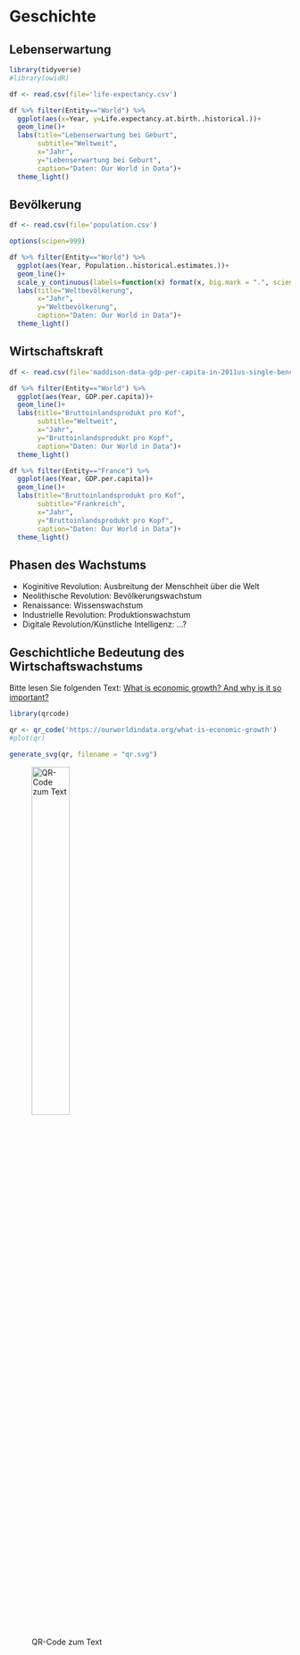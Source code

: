 # Geschichte

## Lebenserwartung

```r

library(tidyverse)
#library(owidR)

df <- read.csv(file='life-expectancy.csv')

df %>% filter(Entity=="World") %>% 
  ggplot(aes(x=Year, y=Life.expectancy.at.birth..historical.))+
  geom_line()+
  labs(title="Lebenserwartung bei Geburt",
       subtitle="Weltweit",
       x="Jahr",
       y="Lebenserwartung bei Geburt",
       caption="Daten: Our World in Data")+
  theme_light()

```

## Bevölkerung

```r

df <- read.csv(file='population.csv')

options(scipen=999)

df %>% filter(Entity=="World") %>% 
  ggplot(aes(Year, Population..historical.estimates.))+
  geom_line()+
  scale_y_continuous(labels=function(x) format(x, big.mark = ".", scientific = FALSE))+
  labs(title="Weltbevölkerung",
       x="Jahr",
       y="Weltbevölkerung",
       caption="Daten: Our World in Data")+
  theme_light()


```

## Wirtschaftskraft

```r

df <- read.csv(file='maddison-data-gdp-per-capita-in-2011us-single-benchmark.csv')

df %>% filter(Entity=="World") %>% 
  ggplot(aes(Year, GDP.per.capita))+
  geom_line()+
  labs(title="Bruttoinlandsprodukt pro Kof",
       subtitle="Weltweit",
       x="Jahr",
       y="Bruttoinlandsprodukt pro Kopf",
       caption="Daten: Our World in Data")+
  theme_light()

df %>% filter(Entity=="France") %>% 
  ggplot(aes(Year, GDP.per.capita))+
  geom_line()+
  labs(title="Bruttoinlandsprodukt pro Kof",
       subtitle="Frankreich",
       x="Jahr",
       y="Bruttoinlandsprodukt pro Kopf",
       caption="Daten: Our World in Data")+
  theme_light()


```


## Phasen des Wachstums

[spontane Idee]::

- Koginitive Revolution: Ausbreitung der Menschheit über die Welt
- Neolithische Revolution: Bevölkerungswachstum
- Renaissance: Wissenswachstum
- Industrielle Revolution: Produktionswachstum
- Digitale Revolution/Künstliche Intelligenz: $\dots$?

## Geschichtliche Bedeutung des Wirtschaftswachstums

Bitte lesen Sie folgenden Text: [What is economic growth? And why is it so important?](https://ourworldindata.org/what-is-economic-growth)

```r
library(qrcode)

qr <- qr_code('https://ourworldindata.org/what-is-economic-growth')
#plot(qr)

generate_svg(qr, filename = "qr.svg")

```


 ![QR-Code zum Text](qr.svg){width="40%"} 
